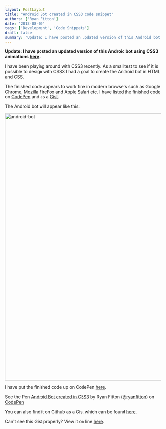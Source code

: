 ```yaml
---
layout: PostLayout
title: "Android Bot created in CSS3 code snippet"
authors: ['Ryan Fitton']
date: '2013-08-09'
tags: ['Development', 'Code Snippets']
draft: false
summary: 'Update: I have posted an updated version of this Android bot using CSS3 animations here. I have been playing around with CSS3 recently. As a small test to see if it is possible to design with CSS3 I had a goal to create the Android bot in HTML and CSS. The finished code appears to...'
---
```


**Update: I have posted an updated version of this Android bot using CSS3 animations [here](https://ryanfitton.co.uk/blog/animated-android-bot-created-in-css3-code-snippet/ "Updated: Animated CSS3 Android Bot").**

I have been playing around with CSS3 recently. As a small test to see if it is possible to design with CSS3 I had a goal to create the Android bot in HTML and CSS.

The finished code appears to work fine in modern browsers such as Google Chrome, Mozilla FireFox and Apple Safari etc. I have listed the finished code on [CodePen](https://codepen.io/ryanfitton/pen/xkjeG) and as a [Gist](https://gist.github.com/ryanfitton/6196475).

The Android bot will appear like this:

<img
loading="lazy"
src="/static/img/blog/2013/08/android-bot.png"
alt="android-bot"
width="650"
height="863"
/>

I have put the finished code up on CodePen [here](https://codepen.io/ryanfitton/pen/xkjeG).

See the Pen [Android Bot created in CSS3](https://codepen.io/ryanfitton/pen/xkjeG) by Ryan Fitton ([\@ryanfitton](https://codepen.io/ryanfitton)) on [CodePen](http://codepen.io)

You can also find it on Github as a Gist which can be found [here](https://gist.github.com/ryanfitton/6196475).

Can't see this Gist properly? View it on line [here](https://gist.github.com/ryanfitton/6196475).
